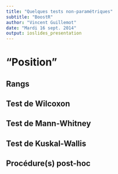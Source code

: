 ```yaml
---
title: "Quelques tests non-paramétriques"
subtitle: "BoostR"
author: "Vincent Guillemot"
date: "Mardi 16 sept. 2014"
output: ioslides_presentation
---
```


# "Position"

## Rangs

## Test de Wilcoxon

## Test de Mann-Whitney

## Test de Kuskal-Wallis

## Procédure(s) post-hoc
